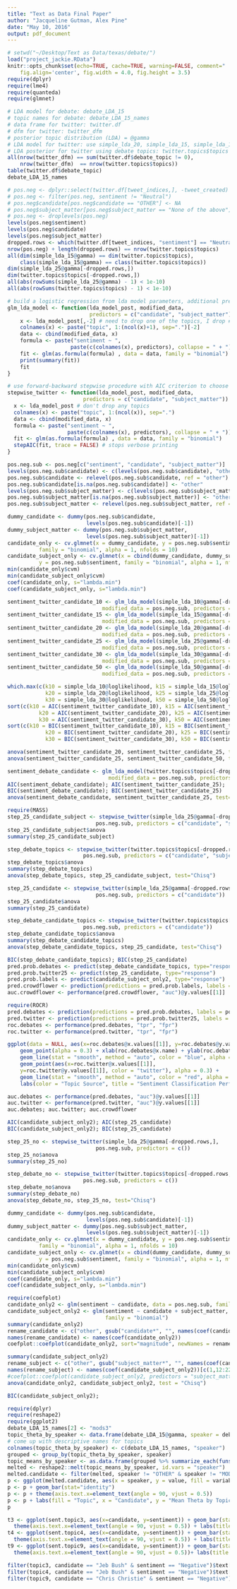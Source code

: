 ```yaml
---
title: "Text as Data Final Paper"
author: "Jacqueline Gutman, Alex Pine"
date: "May 10, 2016"
output: pdf_document
---
```


```r
# setwd("~/Desktop/Text as Data/texas/debate/")
load("project_jackie.RData")
knitr::opts_chunk$set(echo=TRUE, cache=TRUE, warning=FALSE, comment="   ",
    fig.align='center', fig.width = 4.0, fig.height = 3.5)
require(dplyr)
require(lme4)
require(quanteda)
require(glmnet)
```

```r
# LDA model for debate: debate_LDA_15
# topic names for debate: debate_LDA_15_names
# data frame for twitter: twitter.df
# dfm for twitter: twitter_dfm
# posterior topic distribution (LDA) = @gamma
# LDA model for twitter: use simple_lda_20, simple_lda_15, simple_lda_10
# LDA posterior for twitter using debate topics: twitter.topics$topics
all(nrow(twitter_dfm) == sum(twitter.df$debate_topic != 0),
    nrow(twitter_dfm)  == nrow(twitter.topics$topics))
table(twitter.df$debate_topic)
debate_LDA_15_names
```

```r
# pos.neg <- dplyr::select(twitter.df[tweet_indices,], -tweet_created)
# pos.neg <- filter(pos.neg, sentiment != "Neutral")
# pos.neg$candidate[pos.neg$candidate == "OTHER"] <- NA
# pos.neg$subject_matter[pos.neg$subject_matter == "None of the above"] <- NA
# pos.neg <- droplevels(pos.neg)
levels(pos.neg$sentiment)
levels(pos.neg$candidate)
levels(pos.neg$subject_matter)
dropped.rows <- which(twitter.df[tweet_indices, "sentiment"] == "Neutral")
nrow(pos.neg) + length(dropped.rows) == nrow(twitter.topics$topics)
all(dim(simple_lda_15@gamma) == dim(twitter.topics$topics), 
    class(simple_lda_15@gamma) == class(twitter.topics$topics))
dim(simple_lda_25@gamma[-dropped.rows,])
dim(twitter.topics$topics[-dropped.rows,])
all(abs(rowSums(simple_lda_25@gamma) - 1) < 1e-10) 
all(abs(rowSums(twitter.topics$topics) - 1) < 1e-10) 
```

```r
# build a logistic regression from lda model parameters, additional predictors as parameter
glm_lda_model <- function(lda_model_post, modified_data, 
                          predictors = c("candidate", "subject_matter")) {
    x <- lda_model_post[,-2] # need to drop one of the topics, I drop #2
    colnames(x) <- paste("topic", 1:(ncol(x)+1), sep=".")[-2]
    data <- cbind(modified_data, x)
    formula <- paste("sentiment ~ ", 
                    paste(c(colnames(x), predictors), collapse = " + "))
    fit <- glm(as.formula(formula) , data = data, family = "binomial")
    print(summary(fit))
    fit
} 

# use forward-backward stepwise procedure with AIC criterion to choose best model from full model
stepwise_twitter <- function(lda_model_post, modified_data, 
                        predictors = c("candidate", "subject_matter")) {
  x <- lda_model_post # don't drop any topics
  colnames(x) <- paste("topic", 1:(ncol(x)), sep=".")
  data <- cbind(modified_data, x)
  formula <- paste("sentiment ~ ", 
                   paste(c(colnames(x), predictors), collapse = " + "))
  fit <- glm(as.formula(formula) , data = data, family = "binomial")
  stepAIC(fit, trace = FALSE) # stops verbose printing
}
```

```r
pos.neg.sub <- pos.neg[c("sentiment", "candidate", "subject_matter")]
levels(pos.neg.sub$candidate) <- c(levels(pos.neg.sub$candidate), "other")
pos.neg.sub$candidate <- relevel(pos.neg.sub$candidate, ref = "other")
pos.neg.sub$candidate[is.na(pos.neg.sub$candidate)] <- "other"
levels(pos.neg.sub$subject_matter) <- c(levels(pos.neg.sub$subject_matter), "other")
pos.neg.sub$subject_matter[is.na(pos.neg.sub$subject_matter)] <- "other"
pos.neg.sub$subject_matter <- relevel(pos.neg.sub$subject_matter, ref = "other")

dummy_candidate <- dummy(pos.neg.sub$candidate, 
                         levels(pos.neg.sub$candidate)[-1])
dummy_subject_matter <- dummy(pos.neg.sub$subject_matter, 
                         levels(pos.neg.sub$subject_matter)[-1])
candidate_only <- cv.glmnet(x = dummy_candidate, y = pos.neg.sub$sentiment, 
          family = "binomial", alpha = 1, nfolds = 10)
candidate_subject_only <- cv.glmnet(x = cbind(dummy_candidate, dummy_subject_matter), 
          y = pos.neg.sub$sentiment, family = "binomial", alpha = 1, nfolds = 10)
min(candidate_only$cvm)
min(candidate_subject_only$cvm)
coef(candidate_only, s="lambda.min")
coef(candidate_subject_only, s="lambda.min")

```

```r
sentiment_twitter_candidate_10 <- glm_lda_model(simple_lda_10@gamma[-dropped.rows,] ,
                              modified_data = pos.neg.sub, predictors = "candidate")
sentiment_twitter_candidate_15 <- glm_lda_model(simple_lda_15@gamma[-dropped.rows,] ,
                              modified_data = pos.neg.sub, predictors = "candidate")
sentiment_twitter_candidate_20 <- glm_lda_model(simple_lda_20@gamma[-dropped.rows,] ,
                              modified_data = pos.neg.sub, predictors = "candidate")
sentiment_twitter_candidate_25 <- glm_lda_model(simple_lda_25@gamma[-dropped.rows,] ,
                              modified_data = pos.neg.sub, predictors = "candidate")
sentiment_twitter_candidate_30 <- glm_lda_model(simple_lda_30@gamma[-dropped.rows,] ,
                              modified_data = pos.neg.sub, predictors = "candidate")
sentiment_twitter_candidate_50 <- glm_lda_model(simple_lda_50@gamma[-dropped.rows,] ,
                              modified_data = pos.neg.sub, predictors = "candidate")
```

```r
which.max(c(k10 = simple_lda_10@loglikelihood, k15 = simple_lda_15@loglikelihood, 
            k20 = simple_lda_20@loglikelihood, k25 = simple_lda_25@loglikelihood, 
            k30 = simple_lda_30@loglikelihood, k50 = simple_lda_50@loglikelihood))
sort(c(k10 = AIC(sentiment_twitter_candidate_10), k15 = AIC(sentiment_twitter_candidate_15),
          k20 = AIC(sentiment_twitter_candidate_20), k25 = AIC(sentiment_twitter_candidate_25),
          k30 = AIC(sentiment_twitter_candidate_30), k50 = AIC(sentiment_twitter_candidate_50)))
sort(c(k10 = BIC(sentiment_twitter_candidate_10), k15 = BIC(sentiment_twitter_candidate_15),
            k20 = BIC(sentiment_twitter_candidate_20), k25 = BIC(sentiment_twitter_candidate_25),
            k30 = BIC(sentiment_twitter_candidate_30), k50 = BIC(sentiment_twitter_candidate_50)))

anova(sentiment_twitter_candidate_20, sentiment_twitter_candidate_25, test="Chisq")
anova(sentiment_twitter_candidate_25, sentiment_twitter_candidate_50, test="Chisq")
```

```r
sentiment_debate_candidate <- glm_lda_model(twitter.topics$topics[-dropped.rows,] ,
                                modified_data = pos.neg.sub, predictors = "candidate")
AIC(sentiment_debate_candidate); AIC(sentiment_twitter_candidate_25);
BIC(sentiment_debate_candidate); BIC(sentiment_twitter_candidate_25)
anova(sentiment_debate_candidate, sentiment_twitter_candidate_25, test="Chisq")
```

```r
require(MASS)
step_25_candidate_subject <- stepwise_twitter(simple_lda_25@gamma[-dropped.rows,], 
                            pos.neg.sub, predictors = c("candidate", "subject_matter"))
step_25_candidate_subject$anova
summary(step_25_candidate_subject)

step_debate_topics <- stepwise_twitter(twitter.topics$topics[-dropped.rows,],  
                        pos.neg.sub, predictors = c("candidate", "subject_matter"))
step_debate_topics$anova
summary(step_debate_topics)
anova(step_debate_topics, step_25_candidate_subject, test="Chisq")
```

```r
step_25_candidate <- stepwise_twitter(simple_lda_25@gamma[-dropped.rows,], 
                            pos.neg.sub, predictors = c("candidate"))
step_25_candidate$anova
summary(step_25_candidate)

step_debate_candidate_topics <- stepwise_twitter(twitter.topics$topics[-dropped.rows,],  
                        pos.neg.sub, predictors = c("candidate"))
step_debate_candidate_topics$anova
summary(step_debate_candidate_topics)
anova(step_debate_candidate_topics, step_25_candidate, test="Chisq")

BIC(step_debate_candidate_topics); BIC(step_25_candidate)
pred.prob.debates <- predict(step_debate_candidate_topics, type="response")
pred.prob.twitter25 <- predict(step_25_candidate, type="response")
pred.prob.labels <- predict(candidate_subject_only2, type="response")
pred.crowdflower <- prediction(predictions = pred.prob.labels, labels = pos.neg.sub$sentiment)
auc.crowdflower <- performance(pred.crowdflower, "auc")@y.values[[1]]

require(ROCR)
pred.debates <- prediction(predictions = pred.prob.debates, labels = pos.neg.sub$sentiment)
pred.twitter <- prediction(predictions = pred.prob.twitter25, labels = pos.neg.sub$sentiment)
roc.debates <- performance(pred.debates, "tpr", "fpr")
roc.twitter <- performance(pred.twitter, "tpr", "fpr")

ggplot(data = NULL, aes(x=roc.debates@x.values[[1]], y=roc.debates@y.values[[1]], color = "debate")) +
    geom_point(alpha = 0.3) + xlab(roc.debates@x.name) + ylab(roc.debates@y.name) +
    geom_line(stat = "smooth", method = "auto", color = "blue", alpha = 0.5) +
    geom_point(aes(x=roc.twitter@x.values[[1]],
    y=roc.twitter@y.values[[1]], color = "twitter"), alpha = 0.3) + 
    geom_line(stat = "smooth", method = "auto", color = "red", alpha = 0.5) +
    labs(color = "Topic Source", title = "Sentiment Classification Performance")

auc.debates <- performance(pred.debates, "auc")@y.values[[1]]
auc.twitter <- performance(pred.twitter, "auc")@y.values[[1]]
auc.debates; auc.twitter; auc.crowdflower

AIC(candidate_subject_only2); AIC(step_25_candidate)
BIC(candidate_subject_only2); BIC(step_25_candidate)
```

```r
step_25_no <- stepwise_twitter(simple_lda_25@gamma[-dropped.rows,], 
                            pos.neg.sub, predictors = c())
step_25_no$anova
summary(step_25_no)

step_debate_no <- stepwise_twitter(twitter.topics$topics[-dropped.rows,],  
                        pos.neg.sub, predictors = c())
step_debate_no$anova
summary(step_debate_no)
anova(step_debate_no, step_25_no, test="Chisq")
```

```r
dummy_candidate <- dummy(pos.neg.sub$candidate, 
                         levels(pos.neg.sub$candidate)[-1])
dummy_subject_matter <- dummy(pos.neg.sub$subject_matter, 
                         levels(pos.neg.sub$subject_matter)[-1])
candidate_only <- cv.glmnet(x = dummy_candidate, y = pos.neg.sub$sentiment, 
          family = "binomial", alpha = 1, nfolds = 10)
candidate_subject_only <- cv.glmnet(x = cbind(dummy_candidate, dummy_subject_matter), 
          y = pos.neg.sub$sentiment, family = "binomial", alpha = 1, nfolds = 10)
min(candidate_only$cvm)
min(candidate_subject_only$cvm)
coef(candidate_only, s="lambda.min")
coef(candidate_subject_only, s="lambda.min")
```

```r
require(coefplot)
candidate_only2 <- glm(sentiment ~ candidate, data = pos.neg.sub, family = "binomial")
candidate_subject_only2 <- glm(sentiment ~ candidate + subject_matter, data = pos.neg.sub, 
                               family = "binomial")
summary(candidate_only2)
rename_candidate <- c("other", gsub("candidate*", "", names(coef(candidate_only2))[2:11]))
names(rename_candidate) <- names(coef(candidate_only2))
coefplot::coefplot(candidate_only2, sort="magnitude", newNames = rename_candidate)

summary(candidate_subject_only2)
rename_subject <- c("other", gsub("subject_matter*", "", names(coef(candidate_subject_only2))[12:22]))
names(rename_subject) <- names(coef(candidate_subject_only2))[c(1,12:22)]
#coefplot::coefplot(candidate_subject_only2, predictors = "subject_matter", sort="magnitude", newNames = rename_subject)
anova(candidate_only2, candidate_subject_only2, test = "Chisq")

BIC(candidate_subject_only2); 
```

```r
require(dplyr)
require(reshape2)
require(ggplot2)
debate_LDA_15_names[2] <- "mods3"
topic_theta_by_speaker <- data.frame(debate_LDA_15@gamma, speaker = debate_corpus$documents$speaker)
# come up with descriptive names for topics
colnames(topic_theta_by_speaker) <- c(debate_LDA_15_names, "speaker")
grouped <- group_by(topic_theta_by_speaker, speaker)
topic_means_by_speaker <- as.data.frame(grouped %>% summarize_each(funs(mean)))
melted <- reshape2::melt(topic_means_by_speaker, id.vars = "speaker")
melted.candidate <- filter(melted, speaker != "OTHER" & speaker != "MODERATOR")
p <- ggplot(melted.candidate, aes(x = speaker, y = value, fill = variable)) 
p <- p + geom_bar(stat="identity") 
p <- p + theme(axis.text.x=element_text(angle = 90, vjust = 0.5))
p <- p + labs(fill = "Topic", x = "Candidate", y = "Mean Theta by Topic")
p
```

```r
t3 <- ggplot(sent.topic3, aes(x=candidate, y=sentiment)) + geom_bar(stat="identity") + 
  theme(axis.text.x=element_text(angle = 90, vjust = 0.5)) + labs(title = "Foreign Policy")
t4 <- ggplot(sent.topic4, aes(x=candidate, y=sentiment)) + geom_bar(stat="identity") + 
  theme(axis.text.x=element_text(angle = 90, vjust = 0.5)) + labs(title = "Social Security")
t9 <- ggplot(sent.topic9, aes(x=candidate, y=sentiment)) + geom_bar(stat="identity") + 
  theme(axis.text.x=element_text(angle = 90, vjust = 0.5))+ labs(title = "Budget")

filter(topic3, candidate == "Jeb Bush" & sentiment == "Negative")$text[6]
filter(topic4, candidate == "Jeb Bush" & sentiment == "Negative")$text[c(8, 2)]
filter(topic9, candidate == "Chris Christie" & sentiment == "Negative")$text[2]
```